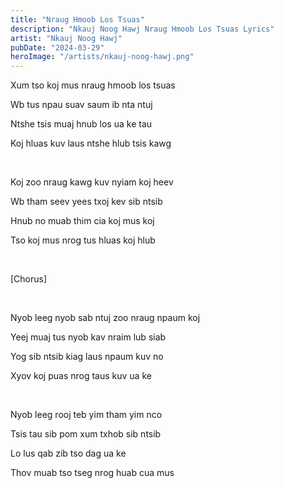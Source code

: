 ```yaml
---
title: "Nraug Hmoob Los Tsuas"
description: "Nkauj Noog Hawj Nraug Hmoob Los Tsuas Lyrics"
artist: "Nkauj Noog Hawj"
pubDate: "2024-03-29"
heroImage: "/artists/nkauj-noog-hawj.png"
---
```


Xum tso koj mus nraug hmoob los tsuas

Wb tus npau suav saum ib nta ntuj

Ntshe tsis muaj hnub los ua ke tau

Koj hluas kuv laus ntshe hlub tsis kawg

<br />

Koj zoo nraug kawg kuv nyiam koj heev

Wb tham seev yees txoj kev sib ntsib

Hnub no muab thim cia koj mus koj

Tso koj mus nrog tus hluas koj hlub

<br />

[Chorus]

<br />

Nyob leeg nyob sab ntuj zoo nraug npaum koj

Yeej muaj tus nyob kav nraim lub siab

Yog sib ntsib kiag laus npaum kuv no

Xyov koj puas nrog taus kuv ua ke

<br />

Nyob leeg rooj teb yim tham yim nco

Tsis tau sib pom xum txhob sib ntsib

Lo lus qab zib tso dag ua ke

Thov muab tso tseg nrog huab cua mus

